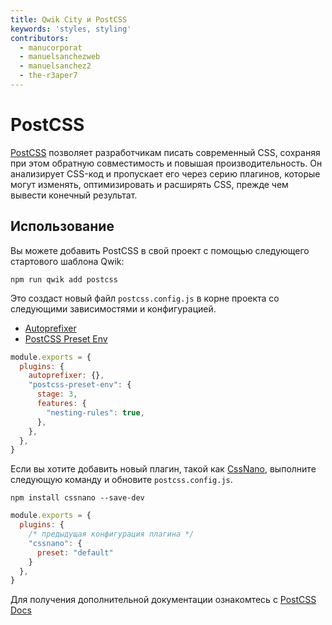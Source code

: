 ```yaml
---
title: Qwik City и PostCSS
keywords: 'styles, styling'
contributors:
  - manucorporat
  - manuelsanchezweb
  - manuelsanchez2
  - the-r3aper7
---
```


# PostCSS

[PostCSS](https://postcss.org/) позволяет разработчикам писать современный CSS, сохраняя при этом обратную совместимость и повышая производительность. Он анализирует CSS-код и пропускает его через серию плагинов, которые могут изменять, оптимизировать и расширять CSS, прежде чем вывести конечный результат.

## Использование

Вы можете добавить PostCSS в свой проект с помощью следующего стартового шаблона Qwik:

```shell
npm run qwik add postcss
```

Это создаст новый файл `postcss.config.js` в корне проекта со следующими зависимостями и конфигурацией.

- [Autoprefixer](https://github.com/postcss/autoprefixer)
- [PostCSS Preset Env](https://preset-env.cssdb.org/)

```javascript
module.exports = {
  plugins: {
    autoprefixer: {},
    "postcss-preset-env": {
      stage: 3,
      features: {
        "nesting-rules": true,
      },
    },
  },
}
```

Если вы хотите добавить новый плагин, такой как [CssNano](https://cssnano.co/), выполните следующую команду и обновите `postcss.config.js`.

```shell
npm install cssnano --save-dev
```

```javascript
module.exports = {
  plugins: {
    /* предыдущая конфигурация плагина */
    "cssnano": {
      preset: "default"
    }
  },
}
```

Для получения дополнительной документации ознакомтесь с [PostCSS Docs](https://postcss.org/docs/)
